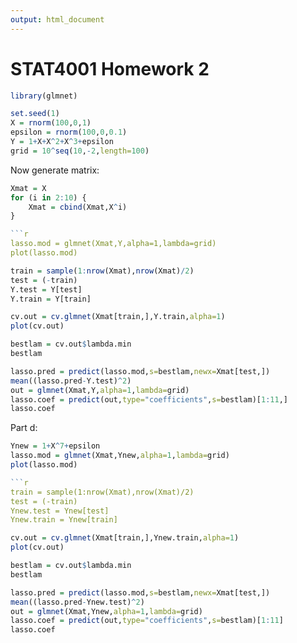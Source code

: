 ```yaml
---
output: html_document
---
```


# STAT4001 Homework 2

```r
library(glmnet)
```

```r
set.seed(1)
X = rnorm(100,0,1)
epsilon = rnorm(100,0,0.1)
Y = 1+X+X^2+X^3+epsilon
grid = 10^seq(10,-2,length=100)
```

Now generate matrix:

```r
Xmat = X
for (i in 2:10) {
	Xmat = cbind(Xmat,X^i)
}

```r
lasso.mod = glmnet(Xmat,Y,alpha=1,lambda=grid)
plot(lasso.mod)
```

```r
train = sample(1:nrow(Xmat),nrow(Xmat)/2)
test = (-train)
Y.test = Y[test]
Y.train = Y[train]
```

```r
cv.out = cv.glmnet(Xmat[train,],Y.train,alpha=1)
plot(cv.out)
```

```r
bestlam = cv.out$lambda.min
bestlam
```

```r
lasso.pred = predict(lasso.mod,s=bestlam,newx=Xmat[test,])
mean((lasso.pred-Y.test)^2)
out = glmnet(Xmat,Y,alpha=1,lambda=grid)
lasso.coef = predict(out,type="coefficients",s=bestlam)[1:11,]
lasso.coef
```

Part d:

```r
Ynew = 1+X^7+epsilon
lasso.mod = glmnet(Xmat,Ynew,alpha=1,lambda=grid)
plot(lasso.mod)

```r
train = sample(1:nrow(Xmat),nrow(Xmat)/2)
test = (-train)
Ynew.test = Ynew[test]
Ynew.train = Ynew[train]
```

```r
cv.out = cv.glmnet(Xmat[train,],Ynew.train,alpha=1)
plot(cv.out)
```

```r
bestlam = cv.out$lambda.min
bestlam
```

```r
lasso.pred = predict(lasso.mod,s=bestlam,newx=Xmat[test,])
mean((lasso.pred-Ynew.test)^2)
out = glmnet(Xmat,Ynew,alpha=1,lambda=grid)
lasso.coef = predict(out,type="coefficients",s=bestlam)[1:11]
lasso.coef
```
